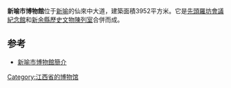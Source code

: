 {{expand|time=2016-09-24T11:06:40+00:00}}
'''新喻市博物館'''位于[[新余市|新喻]]的仙來中大道，建築面積3952平方米。它是[[先頭羅坊會議紀念館|先頭羅坊會議紀念館]]和[[新余縣歷史文物陳列室|新余縣歷史文物陳列室]]合併而成。

== 参考 ==
* [https://web.archive.org/web/20101203105854/http://www.jxmuseum.cn/jxww/dsbwg/xys.htm 新喻市博物館簡介]

{{江西博物館}}
[[Category:江西省的博物馆|Category:江西省的博物馆]]